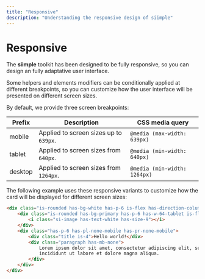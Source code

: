```yaml
---
title: "Responsive"
description: "Understanding the responsive design of siimple"
---
```


# Responsive

The **siimple** toolkit has been designed to be fully responsive, so you can design an fully adaptative user interface.

Some helpers and elements modifiers can be conditionally applied at different breakpoints, so you can customize how the user interface will be presented on different screen sizes.

By default, we provide three screen breakpoints:

| Prefix | Description | CSS media query |
|--------|-------------|-----------------|
| mobile | Applied to screen sizes up to `639px`. | `@media (max-width: 639px)` |
| tablet | Applied to screen sizes from `640px`. | `@media (min-width: 640px)` |
| desktop | Applied to screen sizes from `1264px`. | `@media (min-width: 1264px)` |


The following example uses these responsive variants to customize how the card will be displayed for different screen sizes:

```html live=true bg=blue-200
<div class="is-rounded has-bg-white has-p-6 is-flex has-direction-column-mobile">
    <div class="is-rounded has-bg-primary has-p-6 has-w-64-tablet is-flex has-justify-center">
        <i class="si-image has-text-white has-size-9"></i>
    </div>
    <div class="has-p-6 has-pl-none-mobile has-pr-none-mobile">
        <div class="title is-4">Hello world!</div>
        <div class="paragraph has-mb-none">
            Lorem ipsum dolor sit amet, consectetur adipiscing elit, sed do eiusmod tempor 
            incididunt ut labore et dolore magna aliqua.
        </div>
    </div>
</div>
``` 
